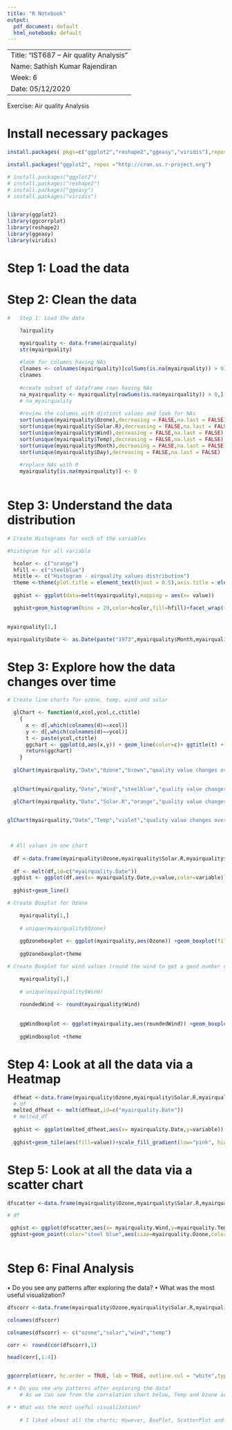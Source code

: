 ```yaml
---
title: "R Notebook"
output:
  pdf_document: default
  html_notebook: default
---
```


-----------------------------------------------------------------------------------
Title: "IST687 – Air quality Analysis"
Name: Sathish Kumar Rajendiran
Week: 6
Date: 05/12/2020
-----------------------------------------------------------------------------------
Exercise: 
        Air quality Analysis

# Install necessary packages

```r
install.packages( pkgs=c("ggplot2","reshape2","ggeasy","viridis"),repos = "http://cran.us.r-project.org")

install.packages("ggplot2", repos ="http://cran.us.r-project.org")

# install.packages("ggplot2")
# install.packages("reshape2")
# install.packages("ggeasy")
# install.packages("viridis")


library(ggplot2)
library(ggcorrplot)
library(reshape2)
library(ggeasy)
library(viridis)
```

#   Step 1: Load the data

<!-- We will use the airquality data set, which you should already have as part of your R installation. -->

#   Step 2: Clean the data

<!-- After you load the data, there will be some NAs in the data. You need to figure out what to do about those nasty NAs. -->

```r
#   Step 1: Load the data

    ?airquality

    myairquality <- data.frame(airquality)
    str(myairquality)
    
    #look for columns having NAs
    clnames <- colnames(myairquality)[colSums(is.na(myairquality)) > 0]
    clnames
    
    #create subset of dataframe rows having NAs
    na_myairquality <- myairquality[rowSums(is.na(myairquality)) > 0,]
    # na_myairquality
    
    #review the columns with distinct values and look for NAs
    sort(unique(myairquality$Ozone),decreasing = FALSE,na.last = FALSE)
    sort(unique(myairquality$Solar.R),decreasing = FALSE,na.last = FALSE)
    sort(unique(myairquality$Wind),decreasing = FALSE,na.last = FALSE)
    sort(unique(myairquality$Temp),decreasing = FALSE,na.last = FALSE)
    sort(unique(myairquality$Month),decreasing = FALSE,na.last = FALSE)
    sort(unique(myairquality$Day),decreasing = FALSE,na.last = FALSE)
    
    #replace NAs with 0
    myairquality[is.na(myairquality)] <- 0
   
```

#   Step 3: Understand the data distribution
<!-- Create the following visualizations using ggplot: -->
<!-- • Histograms for each of the variables -->
<!-- • Boxplot for Ozone -->
<!-- • Boxplot for wind values (round the wind to get a good number of “buckets”) -->


```r

# Create Histograms for each of the variables 

#histogram for all variable

  hcolor <- c("orange")
  hfill <- c("steelblue")
  htitle <- c("Histogram - airquality values distribution")
  theme <-theme(plot.title = element_text(hjust = 0.5),axis.title = element_text())
  
  gghist <- ggplot(data=melt(myairquality),mapping = aes(x= value)) 

  gghist+geom_histogram(bins = 20,color=hcolor,fill=hfill)+facet_wrap(~variable,scales = "free_x")+ ggtitle(htitle) + theme
    
```


```r
myairquality[1,]

myairquality$Date <- as.Date(paste("1973",myairquality$Month,myairquality$Day,sep = "-"))
```

#  Step 3: Explore how the data changes over time

<!-- First, make sure to create appropriate dates (this data was from 1973). Then create line charts for ozone, temp, wind and solar.R (one line chart for each, and then one chart with 4 lines, each having a different color). Create these visualizations using ggplot. -->
<!-- Note that for the chart with 4 lines, you need to think about how to effectively use the y- axis. -->

```r

# Create line charts for ozone, temp, wind and solar

  glChart <- function(d,xcol,ycol,c,ctitle) 
    {
      x <- d[,which(colnames(d)==xcol)]
      y <- d[,which(colnames(d)==ycol)]
      t <- paste(ycol,ctitle)
      ggchart <- ggplot(d,aes(x,y)) + geom_line(color=c)+ ggtitle(t) + xlab(xcol)+ ylab(ycol) + theme 
      return(ggchart)
    }
  
  glChart(myairquality,"Date","Ozone","brown","quality value changes over time - line chart")
  
```
```r

  glChart(myairquality,"Date","Wind","steelblue","quality value changes over time - line chart")

```


```r

  glChart(myairquality,"Date","Solar.R","orange","quality value changes over time - line chart")
 
```

```r
 
glChart(myairquality,"Date","Temp","violet","quality value changes over time - line chart")
  
 
```


```r
 # All values in one chart
  
  df <-data.frame(myairquality$Ozone,myairquality$Solar.R,myairquality$Wind,myairquality$Temp,myairquality$Date)
  
  df <- melt(df,id=c("myairquality.Date"))
  gghist <- ggplot(df,aes(x= myairquality.Date,y=value,color=variable)) 
  
  gghist+geom_line()
```


```r

# Create Boxplot for Ozone

    myairquality[1,]
    
    # unique(myairquality$Ozone)
    
    ggOzoneboxplot <- ggplot(myairquality,aes(Ozone)) +geom_boxplot(fill = "steelblue", colour = "orange",outlier.colour = "red", outlier.shape = 1)+ggtitle("boxplot - Ozone value")
    
    ggOzoneboxplot+theme


```


```r

# Create Boxplot for wind values (round the wind to get a good number of “buckets”)

    myairquality[1,]
    
    # unique(myairquality$Wind)
    
    roundedWind <- round(myairquality$Wind)
    
    
    ggWindboxplot <- ggplot(myairquality,aes(roundedWind)) +geom_boxplot(fill = "steelblue", colour = "orange",outlier.colour = "red", outlier.shape = 1)+ggtitle("boxplot - wind value")
    
    ggWindboxplot +theme
```



# Step 4: Look at all the data via a Heatmap

<!-- Create a heatmap, with each day along the x-axis and ozone, temp, wind and solar.r along the y-axis, and days as rows along the y-axis. Great the heatmap using geom_tile (this defines the ggplot geometry to be ‘tiles’ as opposed to ‘lines’ and the other geometry we have previously used). -->
<!-- Note that you need to figure out how to show the relative change equally across all the variables. -->


```r

  dfheat <-data.frame(myairquality$Ozone,myairquality$Solar.R,myairquality$Wind,myairquality$Temp,myairquality$Date)
  # df
  melted_dfheat <- melt(dfheat,id=c("myairquality.Date"))
  # melted_df
  
  gghist <- ggplot(melted_dfheat,aes(x= myairquality.Date,y=variable)) 
  
  gghist+geom_tile(aes(fill=value))+scale_fill_gradient(low="pink", high="orange")+ggtitle("Airquality value changes over time - heatmap")+theme+ xlab("Time ----->")+ylab("variables ----->")

```

# Step 5: Look at all the data via a scatter chart
<!-- Create a scatter chart (using ggplot geom_point), with the x-axis representing the wind, the y-axis representing the temperature, the size of each dot representing the ozone and the color representing the solar.R -->

```r
dfscatter <-data.frame(myairquality$Ozone,myairquality$Solar.R,myairquality$Wind,myairquality$Temp,myairquality$Date)

# df

 gghist <- ggplot(dfscatter,aes(x= myairquality.Wind,y=myairquality.Temp))
 gghist+geom_point(color="steel blue",aes(size=myairquality.Ozone,color=myairquality.Solar.R)) +ggtitle("Airquality value changes over time - scatter plot")+theme+ xlab("Wind ----->")+ylab("Temp ----->") +geom_smooth(method="auto", se=TRUE, fullrange=FALSE, level=0.95)
 
```

# Step 6: Final Analysis
<!-- Correlation analysis on Ozone,Solar, Wind and Temp values. -->

• Do you see any patterns after exploring the data?
• What was the most useful visualization?

```r
dfscorr <-data.frame(myairquality$Ozone,myairquality$Solar.R,myairquality$Wind,myairquality$Temp)

colnames(dfscorr)

colnames(dfscorr) <- c("ozone","solar","wind","temp")

corr <- round(cor(dfscorr),1)

head(corr[,1:4])


ggcorrplot(corr, hc.order = TRUE, lab = TRUE, outline.col = "white",type = "upper", colors = c("#6D9EC1", "white", "#E46726"))

# • Do you see any patterns after exploring the data?
    # As we can see from the correlation chart below, Temp and Ozone are highly correlated.

# • What was the most useful visualization?
    
    # I liked almost all the charts; However, BoxPlot, ScatterPlot and Correlation charts are really insightful.
```

